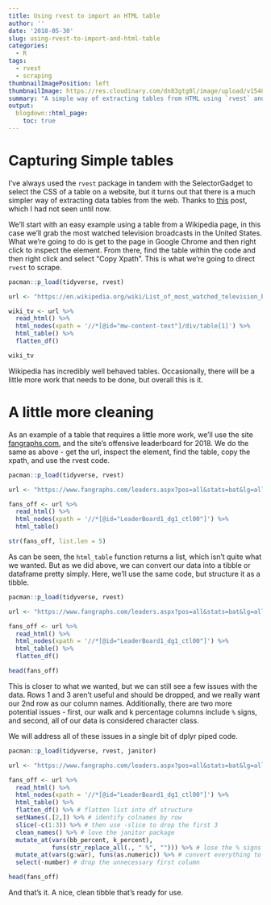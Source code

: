 ```yaml
---
title: Using rvest to import an HTML table
author: ''
date: '2018-05-30'
slug: using-rvest-to-import-and-html-table
categories:
  - R
tags:
  - rvest
  - scraping
thumbnailImagePosition: left
thumbnailImage: https://res.cloudinary.com/dn83gtg0l/image/upload/v1548282612/scrape.jpg
summary: "A simple way of extracting tables from HTML using `rvest` and Developer Tools"
output:
  blogdown::html_page:
    toc: true
---
```


# Capturing Simple tables

I've always used the `rvest` package in tandem with the SelectorGadget to select the CSS of a table on a website, but it turns out that there is a much simpler way of extracting data tables from the web. Thanks to [this](https://www.r-bloggers.com/using-rvest-to-scrape-an-html-table/){target="_blank"} post, which I had not seen until now. 

We'll start with an easy example using a table from a Wikipedia page, in this case we'll grab the most watched television broadcasts in the United States. What we're going to do is get to the page in Google Chrome and then right click to inspect the element. From there, find the table within the code and then right click and select "Copy Xpath". This is what we're going to direct `rvest` to scrape.   

```r
pacman::p_load(tidyverse, rvest)

url <- "https://en.wikipedia.org/wiki/List_of_most_watched_television_broadcasts_in_the_United_States"

wiki_tv <- url %>%
  read_html() %>%
  html_nodes(xpath = '//*[@id="mw-content-text"]/div/table[1]') %>%
  html_table() %>%
  flatten_df()

wiki_tv

```

Wikipedia has incredibly well behaved tables. Occasionally, there will be a little more work that needs to be done, but overall this is it. 

# A little more cleaning

As an example of a table that requires a little more work, we'll use the site [fangraphs.com](https://www.fangraphs.com/){target="_blank"}, and the site's offensive leaderboard for 2018. We do the same as above - get the url, inspect the element, find the table, copy the xpath, and use the rvest code.

```r
pacman::p_load(tidyverse, rvest)

url <- "https://www.fangraphs.com/leaders.aspx?pos=all&stats=bat&lg=all&qual=y&type=8&season=2018&month=0&season1=2018&ind=0"

fans_off <- url %>%
  read_html() %>%
  html_nodes(xpath = '//*[@id="LeaderBoard1_dg1_ctl00"]') %>%
  html_table()

str(fans_off, list.len = 5)

```

As can be seen, the `html_table` function returns a list, which isn't quite what we wanted. But as we did above, we can convert our data into a tibble or dataframe pretty simply. Here, we'll use the same code, but structure it as a tibble. 

```r
pacman::p_load(tidyverse, rvest)

url <- "https://www.fangraphs.com/leaders.aspx?pos=all&stats=bat&lg=all&qual=y&type=8&season=2018&month=0&season1=2018&ind=0"

fans_off <- url %>%
  read_html() %>%
  html_nodes(xpath = '//*[@id="LeaderBoard1_dg1_ctl00"]') %>%
  html_table() %>%
  flatten_df()

head(fans_off)

```

This is closer to what we wanted, but we can still see a few issues with the data. Rows 1 and 3 aren't useful and should be dropped, and we really want our 2nd row as our column names. Additionally, there are two more potential issues - first, our walk and k percentage columns include `%` signs, and second, all of our data is considered character class.  

We will address all of these issues in a single bit of dplyr piped code. 
 
```r
pacman::p_load(tidyverse, rvest, janitor)

url <- "https://www.fangraphs.com/leaders.aspx?pos=all&stats=bat&lg=all&qual=y&type=8&season=2018&month=0&season1=2018&ind=0"

fans_off <- url %>%
  read_html() %>%
  html_nodes(xpath = '//*[@id="LeaderBoard1_dg1_ctl00"]') %>%
  html_table() %>%
  flatten_df() %>% # flatten list into df structure
  setNames(.[2,]) %>% # identify colnames by row
  slice(-c(1:3)) %>% # then use -slice to drop the first 3 
  clean_names() %>% # love the janitor package
  mutate_at(vars(bb_percent, k_percent), 
            funs(str_replace_all(., " %", ""))) %>% # lose the % signs
  mutate_at(vars(g:war), funs(as.numeric)) %>% # convert everything to numeric
  select(-number) # drop the unnecessary first column

head(fans_off)

```

And that's it. A nice, clean tibble that's ready for use. 
